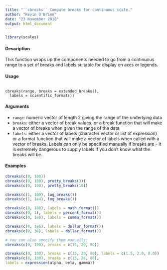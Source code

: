 ```yaml
---
title: "``cbreaks`` Compute breaks for continuous scale."
author: "Kevin O'Brien"
date: "23 November 2018"
output: html_document
---
```


```r
library(scales)
```
#### Description

This function wraps up the components needed to go from a continuous range to a set of breaks and
labels suitable for display on axes or legends.

#### Usage
<pre><code>
cbreaks(range, breaks = extended_breaks(),
  labels = scientific_format())
</code></pre>

#### Arguments
* ``range``: numeric vector of length 2 giving the range of the underlying data
* ``breaks``: either a vector of break values, or a break function that will make a vector of breaks when given the range of the data
* ``labels``: either a vector of labels (character vector or list of expression) or a format function
that will make a vector of labels when called with a vector of breaks. Labels can only be specified manually if breaks are - it is extremely dangerous to supply labels if you don’t know what the breaks will be.

#### Examples

```r
cbreaks(c(0, 100))
cbreaks(c(0, 100), pretty_breaks(3))
cbreaks(c(0, 100), pretty_breaks(10))
```


```r
cbreaks(c(1, 100), log_breaks())
cbreaks(c(1, 1e4), log_breaks())
```


```r
cbreaks(c(0, 100), labels = math_format())
cbreaks(c(0, 1), labels = percent_format())
cbreaks(c(0, 1e6), labels = comma_format())
```


```r
cbreaks(c(0, 1e6), labels = dollar_format())
cbreaks(c(0, 30), labels = dollar_format())
```

```r
# You can also specify them manually:
cbreaks(c(0, 100), breaks = c(15, 20, 80))
```


```r
cbreaks(c(0, 100), breaks = c(15, 20, 80), labels = c(1.5, 2.0, 8.0))
cbreaks(c(0, 100), breaks = c(15, 20, 80),
labels = expression(alpha, beta, gamma))
```
